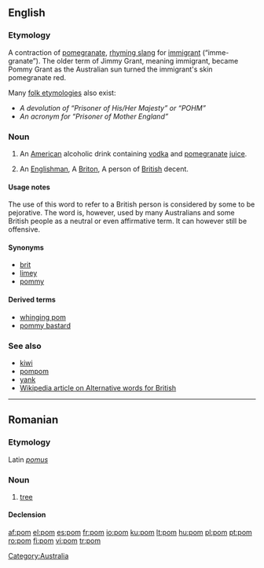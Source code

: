 {{also|POM}}
==English==

===Etymology===
A contraction of [[pomegranate]], [[rhyming slang]] for [[immigrant]] (“imme-granate”). The older term of Jimmy Grant, meaning immigrant, became Pommy Grant as the Australian sun turned the immigrant's skin pomegranate red.

Many [[folk etymology|folk etymologies]] also exist:
* ''A devolution of “Prisoner of His/Her Majesty” or “POHM”''
* ''An acronym for “Prisoner of Mother England”''

===Noun===
{{en-noun}}

# An [[American]] alcoholic drink containing [[vodka]] and [[pomegranate]] [[juice]].
# {{Australian|NZ|pejorative}} An [[Englishman]], A [[Briton]], A person of [[British]] decent.

====Usage notes====
The use of this word to refer to a British person is considered by some to be pejorative. The word is, however, used by many Australians and some British people as a neutral or even affirmative term. It can however still be offensive.

====Synonyms====
* [[brit]]
* [[limey]]
* [[pommy]]

====Derived terms====

* [[whinging pom]]
* [[pommy bastard]]

===See also===
* [[kiwi]]
* [[pompom]]
* [[yank]]
* [[w:Alternative words for British|Wikipedia article on Alternative words for British]]

[[Category:Australia]]

----

==Romanian==

===Etymology===
Latin ''[[pomus]]''

===Noun===
{{ro-noun|gend=m|pl=pomi}}

# [[tree]]

====Declension====
{{ro-noun-m|pl=pomi|def=pomul}}

[[Category:ro:Trees| ]]

[[af:pom]]
[[el:pom]]
[[es:pom]]
[[fr:pom]]
[[io:pom]]
[[ku:pom]]
[[lt:pom]]
[[hu:pom]]
[[pl:pom]]
[[pt:pom]]
[[ro:pom]]
[[fi:pom]]
[[vi:pom]]
[[tr:pom]]